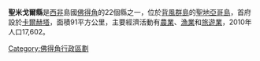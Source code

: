{{Geobox|縣
|name = 聖米戈爾縣
|map = São Miguel county, Cape Verde.png
|symbol_type = 
|symbol = 
|country = {{flag|Cape Verde}}
|capital_type = 首府
|capital = [[卡爾赫塔|卡爾赫塔]]
|region_type = 島嶼
|region = [[聖地亞哥島|聖地亞哥島]]
|area = 91
|population = 16104
|population_as_of = 2005
|population_density = 
|code_type = 
|code = 
|iso_code = 
|iso_subcode = 
|free_type = 
|free = 
|website = http://www.gtm-santiago.cv/sao_miguel_2.htm
}}

'''聖米戈爾縣'''是[[西非|西非]]島國[[佛得角|佛得角]]的22個縣之一，位於[[背風群島_(佛得角)|背風群島]]的[[聖地亞哥島|聖地亞哥島]]，首府設於[[卡爾赫塔|卡爾赫塔]]，面積91平方公里，主要經濟活動有[[農業|農業]]、[[漁業|漁業]]和[[旅遊業|旅遊業]]，2010年人口17,602。

{{維德角行政區劃}}

[[Category:佛得角行政區劃|Category:佛得角行政區劃]]


{{CapeVerde-stub}}